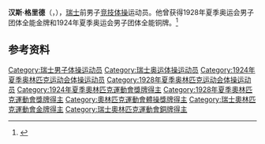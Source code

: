 {{NoteTA|G1=Sports}}
'''汉斯·格里德'''（{{lang-de|Hans Grieder}}，{{bd|1901年|11月12日|1995年|10月31日}}），[[瑞士|瑞士]]前男子[[竞技体操|竞技体操]]运动员。他曾获得1928年夏季奥运会男子团体全能金牌和1924年夏季奥运会男子团体全能铜牌。<ref>{{Cite web|title=Hans GRIEDER|url=https://www.olympic.org/hans-grieder|accessdate=2021-03-21|work=International Olympic Committee|archive-date=2017-11-13|archive-url=https://web.archive.org/web/20171113224044/https://www.olympic.org/Hans-Grieder|dead-url=no}}</ref>

== 参考资料 ==
{{reflist}}

{{奥林匹克运动会体操比赛男子团体全能冠军|1928}}

{{Authority control}}
{{DEFAULTSORT:Grieder, Hans}}
[[Category:瑞士男子体操运动员|Category:瑞士男子体操运动员]]
[[Category:瑞士奥运体操运动员|Category:瑞士奥运体操运动员]]
[[Category:1924年夏季奥林匹克运动会体操运动员|Category:1924年夏季奥林匹克运动会体操运动员]]
[[Category:1928年夏季奥林匹克运动会体操运动员|Category:1928年夏季奥林匹克运动会体操运动员]]
[[Category:1924年夏季奧林匹克運動會獎牌得主|Category:1924年夏季奧林匹克運動會獎牌得主]]
[[Category:1928年夏季奧林匹克運動會獎牌得主|Category:1928年夏季奧林匹克運動會獎牌得主]]
[[Category:奧林匹克運動會體操獎牌得主|Category:奧林匹克運動會體操獎牌得主]]
[[Category:瑞士奧林匹克運動會金牌得主|Category:瑞士奧林匹克運動會金牌得主]]
[[Category:瑞士奧林匹克運動會銅牌得主|Category:瑞士奧林匹克運動會銅牌得主]]